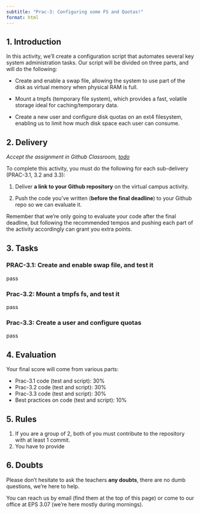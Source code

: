 ```yaml
---
subtitle: "Prac-3: Configuring some FS and Quotas!"
format: html
---
```


## 1. Introduction
In this activity, we’ll create a configuration script that automates several key system administration tasks.
Our script will be divided on three parts, and will do the following:

  - Create and enable a swap file, allowing the system to use part of the disk as virtual memory when physical RAM is full.

  - Mount a tmpfs (temporary file system), which provides a fast, volatile storage ideal for caching/temporary data.

  - Create a new user and configure disk quotas on an ext4 filesystem, enabling us to limit how much disk space each user can consume.

## 2. Delivery

*Accept the assignment in Github Classroom, [todo](todo-link)*

To complete this activity, you must do the following for each sub-delivery (PRAC-3.1, 3.2 and 3.3):

1.  Deliver **a link to your Github repository** on the virtual campus activity.

2.  Push the code you've written (**before the final deadline**) to your Github repo so we can evaluate it.

::: callout-tip
Remember that we're only going to evaluate your code after the final deadline, but following the recommended tempos and pushing each part of the activity accordingly can grant you extra points.
:::

## 3. Tasks

### PRAC-3.1: Create and enable swap file, and test it

pass

### Prac-3.2: Mount a tmpfs fs, and test it

pass

### Prac-3.3: Create a user and configure quotas

pass

## 4. Evaluation

Your final score will come from various parts:

-   Prac-3.1 code (test and script): 30%
-   Prac-3.2 code (test and script): 30%
-   Prac-3.3 code (test and script): 30%
-   Best practices on code (test and script): 10%

## 5. Rules

1.  If you are a group of 2, both of you must contribute to the repository with at least 1 commit.
2.  You have to provide

## 6. Doubts

Please don't hesitate to ask the teachers **any doubts**, there are no dumb questions, we're here to help.

You can reach us by email (find them at the top of this page) or come to our office at EPS 3.07 (we're here mostly during mornings).
